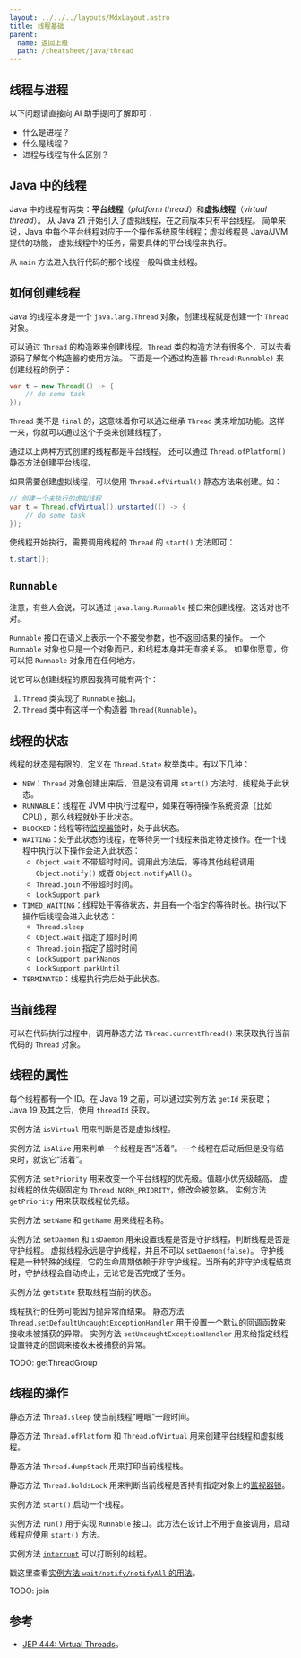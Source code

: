 ```yaml
---
layout: ../../../layouts/MdxLayout.astro
title: 线程基础
parent:
  name: 返回上级
  path: /cheatsheet/java/thread
---
```


## 线程与进程

以下问题请直接向 AI 助手提问了解即可：

- 什么是进程？
- 什么是线程？
- 进程与线程有什么区别？

## Java 中的线程

Java 中的线程有两类：**平台线程**（_platform thread_）和**虚拟线程**（_virtual thread_）。
从 Java 21 开始引入了虚拟线程，在之前版本只有平台线程。
简单来说，Java 中每个平台线程对应于一个操作系统原生线程；虚拟线程是 Java/JVM 提供的功能，
虚拟线程中的任务，需要具体的平台线程来执行。

从 `main` 方法进入执行代码的那个线程一般叫做主线程。

## 如何创建线程

Java 的线程本身是一个 `java.lang.Thread` 对象，创建线程就是创建一个 `Thread` 对象。

可以通过 `Thread` 的构造器来创建线程。`Thread` 类的构造方法有很多个，可以去看源码了解每个构造器的使用方法。
下面是一个通过构造器 `Thread(Runnable)` 来创建线程的例子：

```java
var t = new Thread(() -> {
    // do some task
});
```

`Thread` 类不是 `final` 的，这意味着你可以通过继承 `Thread` 类来增加功能。这样一来，你就可以通过这个子类来创建线程了。

通过以上两种方式创建的线程都是平台线程。
还可以通过 `Thread.ofPlatform()` 静态方法创建平台线程。

如果需要创建虚拟线程，可以使用 `Thread.ofVirtual()` 静态方法来创建。如：

```java
// 创建一个未执行的虚拟线程
var t = Thread.ofVirtual().unstarted(() -> {
    // do some task
});
```

使线程开始执行，需要调用线程的 `Thread` 的 `start()` 方法即可：

```java
t.start();
```

## `Runnable`

注意，有些人会说，可以通过 `java.lang.Runnable` 接口来创建线程。这话对也不对。

`Runnable` 接口在语义上表示一个不接受参数，也不返回结果的操作。
一个 `Runnable` 对象也只是一个对象而已，和线程本身并无直接关系。
如果你愿意，你可以把 `Runnable` 对象用在任何地方。

说它可以创建线程的原因我猜可能有两个：

1. `Thread` 类实现了 `Runnable` 接口。
1. `Thread` 类中有这样一个构造器 `Thread(Runnable)`。

## 线程的状态

线程的状态是有限的，定义在 `Thread.State` 枚举类中。有以下几种：

- `NEW`：`Thread` 对象创建出来后，但是没有调用 `start()` 方法时，线程处于此状态。
- `RUNNABLE`：线程在 JVM 中执行过程中，如果在等待操作系统资源（比如 CPU），那么线程就处于此状态。
- `BLOCKED`：线程等待[监视器锁](/cheatsheet/java/thread-sync)时，处于此状态。
- `WAITING`：处于此状态的线程，在等待另一个线程来指定特定操作。在一个线程中执行以下操作会进入此状态：
  - `Object.wait` 不带超时时间。调用此方法后，等待其他线程调用 `Object.notify()` 或者 `Object.notifyAll()`。
  - `Thread.join` 不带超时时间。
  - `LockSupport.park`
- `TIMED_WAITING`：线程处于等待状态，并且有一个指定的等待时长。执行以下操作后线程会进入此状态：
  - `Thread.sleep`
  - `Object.wait` 指定了超时时间
  - `Thread.join` 指定了超时时间
  - `LockSupport.parkNanos`
  - `LockSupport.parkUntil`
- `TERMINATED`：线程执行完后处于此状态。

## 当前线程

可以在代码执行过程中，调用静态方法 `Thread.currentThread()` 来获取执行当前代码的 `Thread` 对象。

## 线程的属性

每个线程都有一个 ID。在 Java 19 之前，可以通过实例方法 `getId` 来获取；
Java 19 及其之后，使用 `threadId` 获取。

实例方法 `isVirtual` 用来判断是否是虚拟线程。

实例方法 `isAlive` 用来判单一个线程是否“活着”。一个线程在启动后但是没有结束时，就说它“活着”。

实例方法 `setPriority` 用来改变一个平台线程的优先级。值越小优先级越高。
虚拟线程的优先级固定为 `Thread.NORM_PRIORITY`，修改会被忽略。
实例方法 `getPriority` 用来获取线程优先级。

实例方法 `setName` 和 `getName` 用来线程名称。

实例方法 `setDaemon` 和 `isDaemon` 用来设置线程是否是守护线程，判断线程是否是守护线程。
虚拟线程永远是守护线程，并且不可以 `setDaemon(false)`。
守护线程是一种特殊的线程，它的生命周期依赖于非守护线程。当所有的非守护线程结束时，守护线程会自动终止，无论它是否完成了任务。

实例方法 `getState` 获取线程当前的状态。

线程执行的任务可能因为抛异常而结束。
静态方法 `Thread.setDefaultUncaughtExceptionHandler` 用于设置一个默认的回调函数来接收未被捕获的异常。
实例方法 `setUncaughtExceptionHandler` 用来给指定线程设置特定的回调来接收未被捕获的异常。

TODO: getThreadGroup

## 线程的操作

静态方法 `Thread.sleep` 使当前线程“睡眠”一段时间。

静态方法 `Thread.ofPlatform` 和 `Thread.ofVirtual` 用来创建平台线程和虚拟线程。

静态方法 `Thread.dumpStack` 用来打印当前线程栈。

静态方法 `Thread.holdsLock` 用来判断当前线程是否持有指定对象上的[监视器锁](/cheatsheet/java/thread-sync)。

实例方法 `start()` 启动一个线程。

实例方法 `run()` 用于实现 `Runnable` 接口。此方法在设计上不用于直接调用，启动线程应使用 `start()` 方法。

实例方法 [`interrupt`](/cheatsheet/java/thread-interrupt) 可以打断别的线程。

戳这里查看[实例方法 `wait/notify/notifyAll` 的用法](/cheatsheet/java/thread-wait-notify)。 

TODO: join

## 参考

- [JEP 444: Virtual Threads](https://openjdk.org/jeps/444)。